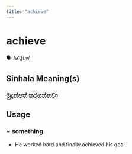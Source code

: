 ```yaml
---
title: "achieve"
---
```


# achieve

🗣️ /əˈtʃiːv/

## Sinhala Meaning(s)

### මුදුන්පත් කරගන්නවා

## Usage

### ~ something

- He worked hard and finally achieved his goal.

